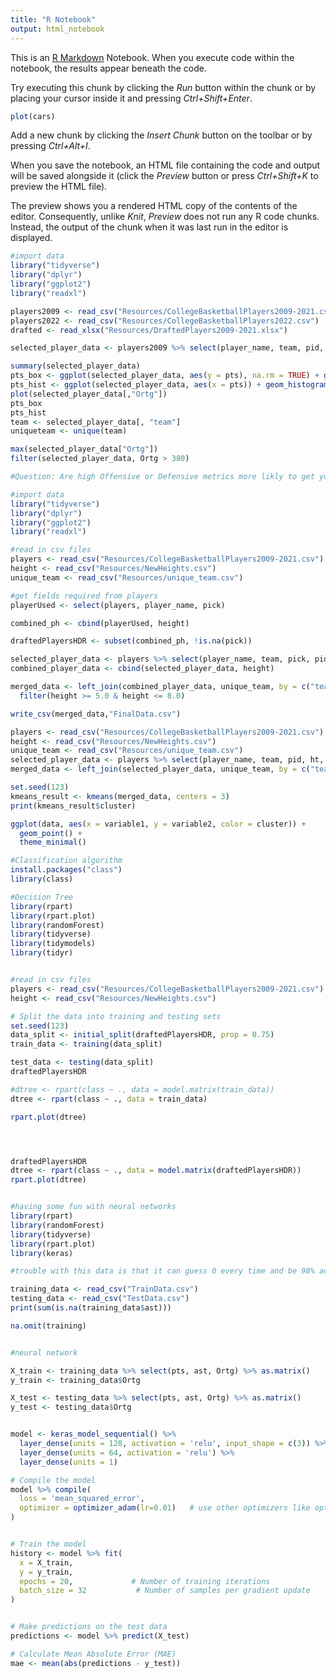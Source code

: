 ```yaml
---
title: "R Notebook"
output: html_notebook
---
```


This is an [R Markdown](http://rmarkdown.rstudio.com) Notebook. When you execute code within the notebook, the results appear beneath the code. 

Try executing this chunk by clicking the *Run* button within the chunk or by placing your cursor inside it and pressing *Ctrl+Shift+Enter*. 

```r
plot(cars)
```

Add a new chunk by clicking the *Insert Chunk* button on the toolbar or by pressing *Ctrl+Alt+I*.

When you save the notebook, an HTML file containing the code and output will be saved alongside it (click the *Preview* button or press *Ctrl+Shift+K* to preview the HTML file).

The preview shows you a rendered HTML copy of the contents of the editor. Consequently, unlike *Knit*, *Preview* does not run any R code chunks. Instead, the output of the chunk when it was last run in the editor is displayed.
```r
#import data 
library("tidyverse") 
library("dplyr")
library("ggplot2")
library("readxl")

players2009 <- read_csv("Resources/CollegeBasketballPlayers2009-2021.csv")
players2022 <- read_csv("Resources/CollegeBasketballPlayers2022.csv")
drafted <- read_xlsx("Resources/DraftedPlayers2009-2021.xlsx")

selected_player_data <- players2009 %>% select(player_name, team, pid, ht, pts, ast, stl, blk, treb, Ortg, drtg, year)

summary(selected_player_data)
pts_box <- ggplot(selected_player_data, aes(y = pts), na.rm = TRUE) + geom_boxplot(fill = '#69b3a2', color='black', alpha = 1) + labs(title = "Boxplot of PTS")
pts_hist <- ggplot(selected_player_data, aes(x = pts)) + geom_histogram(binwidth = 1, fill = "yellow", color = "black") + labs(title = "Distribution of PTS", x = "PTS")
plot(selected_player_data[,"Ortg"])
pts_box
pts_hist
team <- selected_player_data[, "team"]
uniqueteam <- unique(team)

max(selected_player_data["Ortg"])
filter(selected_player_data, Ortg > 380)


```

```r
#Question: Are high Offensive or Defensive metrics more likly to get you drafted?

#import data 
library("tidyverse") 
library("dplyr")
library("ggplot2")
library("readxl")

#read in csv files
players <- read_csv("Resources/CollegeBasketballPlayers2009-2021.csv")
height <- read_csv("Resources/NewHeights.csv")
unique_team <- read_csv("Resources/unique_team.csv")

#get fields required from players
playerUsed <- select(players, player_name, pick)

combined_ph <- cbind(playerUsed, height)

draftedPlayersHDR <- subset(combined_ph, !is.na(pick))

selected_player_data <- players %>% select(player_name, team, pick, pid, pts, ast, stl, blk, treb, Ortg, drtg, year)
combined_player_data <- cbind(selected_player_data, height)

merged_data <- left_join(combined_player_data, unique_team, by = c("team" = "team")) %>%
  filter(height >= 5.0 & height <= 8.0)

write_csv(merged_data,"FinalData.csv")


```




```r
players <- read_csv("Resources/CollegeBasketballPlayers2009-2021.csv")
height <- read_csv("Resources/NewHeights.csv")
unique_team <- read_csv("Resources/unique_team.csv")
selected_player_data <- players %>% select(player_name, team, pid, ht, pts, ast, stl, blk, treb, Ortg, drtg, year)
merged_data <- left_join(selected_player_data, unique_team, by = c("team" = "team"))

set.seed(123) 
kmeans_result <- kmeans(merged_data, centers = 3)
print(kmeans_result$cluster)

ggplot(data, aes(x = variable1, y = variable2, color = cluster)) + 
  geom_point() +
  theme_minimal()
```

```r
#Classification algorithm 
install.packages("class")
library(class)


```

```r
#Decision Tree
library(rpart) 
library(rpart.plot)
library(randomForest)
library(tidyverse)
library(tidymodels)
library(tidyr)


#read in csv files
players <- read_csv("Resources/CollegeBasketballPlayers2009-2021.csv")
height <- read_csv("Resources/NewHeights.csv")

# Split the data into training and testing sets
set.seed(123)
data_split <- initial_split(draftedPlayersHDR, prop = 0.75)
train_data <- training(data_split)

test_data <- testing(data_split)
draftedPlayersHDR

#dtree <- rpart(class ~ ., data = model.matrix(train_data))
dtree <- rpart(class ~ ., data = train_data)

rpart.plot(dtree)




draftedPlayersHDR
dtree <- rpart(class ~ ., data = model.matrix(draftedPlayersHDR))
rpart.plot(dtree)


#having some fun with neural networks 
library(rpart)
library(randomForest)
library(tidyverse)
library(rpart.plot)
library(keras)

#trouble with this data is that it can guess 0 every time and be 98% accurate because there are so few 1's in the drafted column

training_data <- read_csv("TrainData.csv")
testing_data <- read_csv("TestData.csv")
print(sum(is.na(training_data$ast)))

na.omit(training)


#neural network

X_train <- training_data %>% select(pts, ast, Ortg) %>% as.matrix()
y_train <- training_data$Ortg

X_test <- testing_data %>% select(pts, ast, Ortg) %>% as.matrix()
y_test <- testing_data$Ortg


model <- keras_model_sequential() %>%
  layer_dense(units = 128, activation = 'relu', input_shape = c(3)) %>%
  layer_dense(units = 64, activation = 'relu') %>%
  layer_dense(units = 1)

# Compile the model
model %>% compile(
  loss = 'mean_squared_error',  
  optimizer = optimizer_adam(lr=0.01)   # use other optimizers like optimizer_sgd() if needed
)


# Train the model
history <- model %>% fit(
  x = X_train,
  y = y_train,
  epochs = 20,             # Number of training iterations
  batch_size = 32           # Number of samples per gradient update
)


# Make predictions on the test data
predictions <- model %>% predict(X_test)

# Calculate Mean Absolute Error (MAE)
mae <- mean(abs(predictions - y_test))

```
